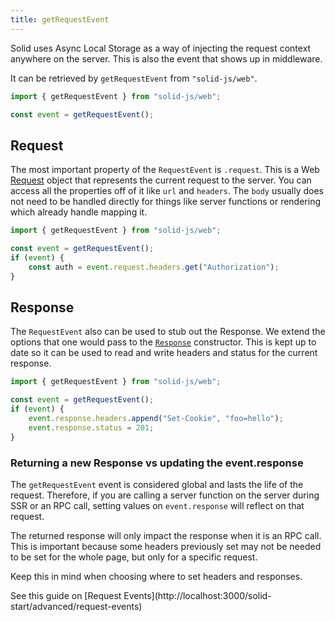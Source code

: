 ```yaml
---
title: getRequestEvent
---
```


Solid uses Async Local Storage as a way of injecting the request context anywhere on the server. 
This is also the event that shows up in middleware.

It can be retrieved by  `getRequestEvent` from `"solid-js/web"`.

```js
import { getRequestEvent } from "solid-js/web";

const event = getRequestEvent();
```

## Request

The most important property of the `RequestEvent` is `.request`. This is a Web [Request](https://developer.mozilla.org/en-US/docs/Web/API/Request) object that represents the current request to the server. You can access all the properties off of it like `url` and `headers`. The `body` usually does not need to be handled directly for things like server functions or rendering which already handle mapping it.

```js
import { getRequestEvent } from "solid-js/web";

const event = getRequestEvent();
if (event) {
	const auth = event.request.headers.get("Authorization");
}
```

## Response

The `RequestEvent` also can be used to stub out the Response. We extend the options that one would pass to the [`Response`](https://developer.mozilla.org/en-US/docs/Web/API/Response/Response#options) constructor. This is kept up to date so it can be used to read and write headers and status for the current response.

```js
import { getRequestEvent } from "solid-js/web";

const event = getRequestEvent();
if (event) {
	event.response.headers.append("Set-Cookie", "foo=hello");
	event.response.status = 201;
}
```

### Returning a new Response vs updating the event.response

The `getRequestEvent` event is considered global and lasts the life of the request. 
Therefore, if you are calling a server function on the server during SSR or an RPC call, setting values on `event.response` will reflect on that request.

The returned response will only impact the response when it is an RPC call. 
This is important because some headers previously set may not be needed to be set for the whole page, but only for a specific request.

Keep this in mind when choosing where to set headers and responses.

<Callout title="Usage with SolidStart">
	See this guide on [Request
	Events](http://localhost:3000/solid-start/advanced/request-events)
</Callout>
